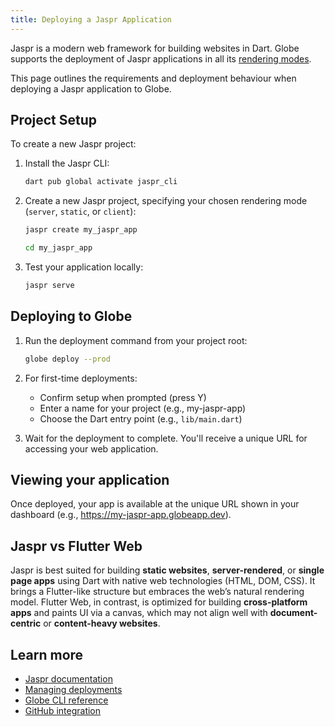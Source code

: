 ```yaml
---
title: Deploying a Jaspr Application
---
```


Jaspr is a modern web framework for building websites in Dart. Globe supports the deployment of Jaspr applications in all its [rendering modes](https://docs.jaspr.site/get_started/modes).

This page outlines the requirements and deployment behaviour when deploying a Jaspr application to Globe.

## Project Setup

To create a new Jaspr project:

1.  Install the Jaspr CLI:

    ```bash
    dart pub global activate jaspr_cli
    ```

2.  Create a new Jaspr project, specifying your chosen rendering mode (`server`, `static`, or `client`):

    ```bash
    jaspr create my_jaspr_app

    cd my_jaspr_app
    ```

3.  Test your application locally:

    ```bash
    jaspr serve
    ```

## Deploying to Globe

1. Run the deployment command from your project root:

   ```bash
   globe deploy --prod
   ```

2. For first-time deployments:

   - Confirm setup when prompted (press Y)
   - Enter a name for your project (e.g., my-jaspr-app)
   - Choose the Dart entry point (e.g., `lib/main.dart`)

3. Wait for the deployment to complete. You'll receive a unique URL for accessing your web application.

## Viewing your application

Once deployed, your app is available at the unique URL shown in your dashboard (e.g., https://my-jaspr-app.globeapp.dev).

## Jaspr vs Flutter Web

Jaspr is best suited for building **static websites**, **server-rendered**, or **single page apps** using Dart with native web technologies (HTML, DOM, CSS). It brings a Flutter-like structure but embraces the web’s natural rendering model.
Flutter Web, in contrast, is optimized for building **cross-platform apps** and paints UI via a canvas, which may not align well with **document-centric** or **content-heavy websites**.

## Learn more

- [Jaspr documentation](https://docs.jaspr.site/)
- [Managing deployments](/core-concepts/deployments)
- [Globe CLI reference](/core-concepts/cli)
- [GitHub integration](/core-concepts/github-integration)
